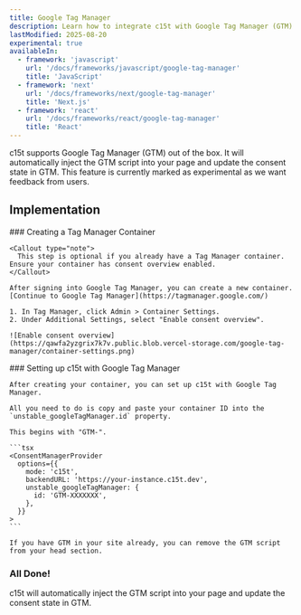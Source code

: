 ```yaml
---
title: Google Tag Manager
description: Learn how to integrate c15t with Google Tag Manager (GTM).
lastModified: 2025-08-20
experimental: true
availableIn:
  - framework: 'javascript'
    url: '/docs/frameworks/javascript/google-tag-manager'
    title: 'JavaScript'
  - framework: 'next'
    url: '/docs/frameworks/next/google-tag-manager'
    title: 'Next.js'
  - framework: 'react'
    url: '/docs/frameworks/react/google-tag-manager'
    title: 'React'
---
```


c15t supports Google Tag Manager (GTM) out of the box. It will automatically inject the GTM script into your page and update the consent state in GTM. This feature is currently marked as experimental as we want feedback from users.

## Implementation

<Steps>
  <Step>
    ### Creating a Tag Manager Container

    <Callout type="note">
      This step is optional if you already have a Tag Manager container. Ensure your container has consent overview enabled.
    </Callout>

    After signing into Google Tag Manager, you can create a new container.
    [Continue to Google Tag Manager](https://tagmanager.google.com/)

    1. In Tag Manager, click Admin > Container Settings.
    2. Under Additional Settings, select "Enable consent overview".

    ![Enable consent overview](https://qawfa2yzgrix7k7v.public.blob.vercel-storage.com/google-tag-manager/container-settings.png)
  </Step>

  <Step>
    ### Setting up c15t with Google Tag Manager

    After creating your container, you can set up c15t with Google Tag Manager.

    All you need to do is copy and paste your container ID into the `unstable_googleTagManager.id` property.

    This begins with "GTM-".

    ```tsx
    <ConsentManagerProvider
      options={{
        mode: 'c15t',
        backendURL: 'https://your-instance.c15t.dev',
        unstable_googleTagManager: {
          id: 'GTM-XXXXXXX',
        },
      }}
    >
    ```

    If you have GTM in your site already, you can remove the GTM script from your head section.
  </Step>
</Steps>

### All Done!

c15t will automatically inject the GTM script into your page and update the consent state in GTM.
